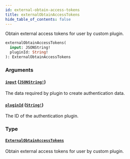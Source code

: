 ```yaml
---
id: external-obtain-access-tokens
title: externalObtainAccessTokens
hide_table_of_contents: false
---
```


Obtain external access tokens for user by custom plugin.

```graphql
externalObtainAccessTokens(
  input: JSONString!
  pluginId: String!
): ExternalObtainAccessTokens
```

### Arguments

#### [`input`](#) ([`JSONString!`](../../../developer/api-reference/scalars/jsonstring))

The data required by plugin to create authentication data.

#### [`pluginId`](#) ([`String!`](../../../developer/api-reference/scalars/string))

The ID of the authentication plugin.

### Type

#### [`ExternalObtainAccessTokens`](../../../developer/api-reference/objects/external-obtain-access-tokens)

Obtain external access tokens for user by custom plugin.
